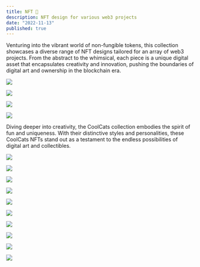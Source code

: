 ```yaml
---
title: NFT 🎴
description: NFT design for various web3 projects
date: "2022-11-13"
published: true
---
```


Venturing into the vibrant world of non-fungible tokens, this collection showcases a diverse range of NFT designs tailored for an array of web3 projects. From the abstract to the whimsical, each piece is a unique digital asset that encapsulates creativity and innovation, pushing the boundaries of digital art and ownership in the blockchain era.

![](/nft-1.jpeg)

![](/nft-2.jpeg)

![](/nft-3.jpeg)

![](/nft-4.jpeg)

Diving deeper into creativity, the CoolCats collection embodies the spirit of fun and uniqueness. With their distinctive styles and personalities, these CoolCats NFTs stand out as a testament to the endless possibilities of digital art and collectibles.

![](/coolcats-1.png)

![](/coolcats-2.png)

![](/coolcats-3.png)

![](/coolcats-4.png)

![](/coolcats-5.png)

![](/coolcats-6.png)

![](/coolcats-7.png)

![](/coolcats-8.png)

![](/coolcats-9.png)

![](/coolcats-10.png)
